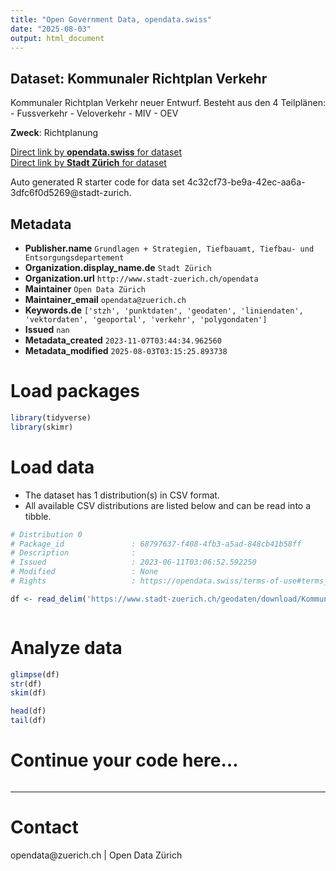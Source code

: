 ```yaml
---
title: "Open Government Data, opendata.swiss"
date: "2025-08-03"
output: html_document
---
```


## Dataset: Kommunaler Richtplan Verkehr

Kommunaler Richtplan Verkehr neuer Entwurf. Besteht aus den 4 Teilplänen:
- Fussverkehr
- Veloverkehr
- MIV
- OEV

**Zweck**: Richtplanung

[Direct link by **opendata.swiss** for dataset](https://opendata.swiss/de/dataset/kommunaler-richtplan-verkehr)<br>
[Direct link by **Stadt Zürich** for dataset](https://data.stadt-zuerich.ch/dataset/geo_kommunaler_richtplan_verkehr)

Auto generated R starter code for data set 4c32cf73-be9a-42ec-aa6a-3dfc6f0d5269@stadt-zurich.

## Metadata

- **Publisher.name** `Grundlagen + Strategien, Tiefbauamt, Tiefbau- und Entsorgungsdepartement`
- **Organization.display_name.de** `Stadt Zürich`
- **Organization.url** `http://www.stadt-zuerich.ch/opendata`
- **Maintainer** `Open Data Zürich`
- **Maintainer_email** `opendata@zuerich.ch`
- **Keywords.de** `['stzh', 'punktdaten', 'geodaten', 'liniendaten', 'vektordaten', 'geoportal', 'verkehr', 'polygondaten']`
- **Issued** `nan`
- **Metadata_created** `2023-11-07T03:44:34.962560`
- **Metadata_modified** `2025-08-03T03:15:25.893738`


# Load packages

```r

library(tidyverse)
library(skimr)

```

# Load data

-   The dataset has 1 distribution(s) in CSV format.
-   All available CSV distributions are listed below and can be read into a tibble.

```r

# Distribution 0
# Package_id               : 68797637-f408-4fb3-a5ad-848cb41b58ff
# Description              : 
# Issued                   : 2023-06-11T03:06:52.592250
# Modified                 : None
# Rights                   : https://opendata.swiss/terms-of-use#terms_open

df <- read_delim('https://www.stadt-zuerich.ch/geodaten/download/Kommunaler_Richtplan_Verkehr?format=10008')



```

# Analyze data

```r

glimpse(df)
str(df)
skim(df)

head(df)
tail(df)

```

# Continue your code here...

```r

```

------------------------------------------------------------------------

# Contact

opendata@zuerich.ch | Open Data Zürich
